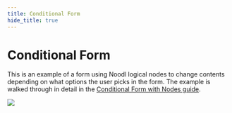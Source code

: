 ```yaml
---
title: Conditional Form
hide_title: true
---
```


# Conditional Form

This is an example of a form using Noodl logical nodes to change contents depending on what options the user picks in the form.
The example is walked through in detail in the [Conditional Form with Nodes guide](/docs/guides/business-logic/client-side-biz-logic-nodes).

<div className="ndl-image-with-background m">

![](/library/examples/conditional-form/final-2.png)

<ImportButton zip="/library/examples/conditional-form/conditional-form-1.zip" name="Mapbox Example" thumb="/library/examples/conditional-form/final-2.png" />

</div>